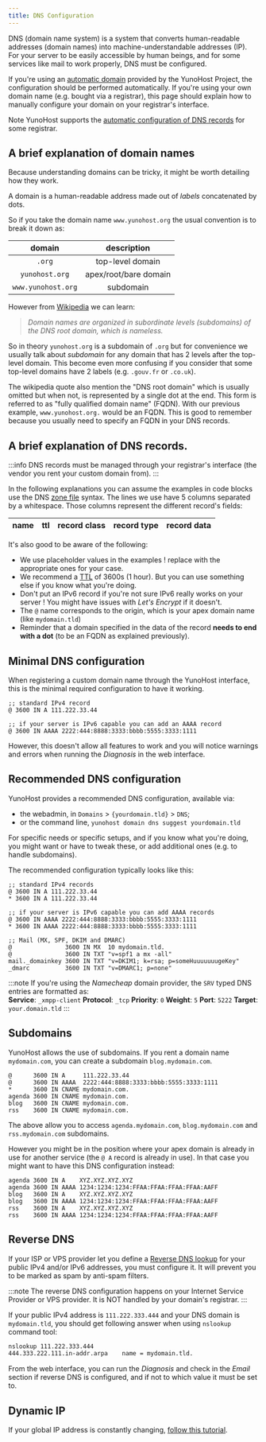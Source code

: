 ```yaml
---
title: DNS Configuration
---
```


DNS (domain name system) is a system that converts human-readable addresses
(domain names) into machine-understandable addresses (IP). For your server to be
easily accessible by human beings, and for some services like mail to work
properly, DNS must be configured.

If you're using an [automatic domain](/admin/domains/dns_nohost_me) provided by the YunoHost Project, the configuration should be
performed automatically. If you're using your own domain name (e.g. bought via
a registrar), this page should explain how to manually configure your domain on your 
registrar's interface.

Note YunoHost supports the [automatic configuration of DNS records](/admin/domains/#dns-configuration) for some registrar.

## A brief explanation of domain names 

Because understanding domains can be tricky, it might be worth detailing how they work.

A domain is a human-readable address made out of *labels* concatenated by dots.

So if you take the domain name `www.yunohost.org` the usual convention is to break it down as:

| domain             | description            |
| :---------------:  | :--------------------: |
| `.org`             | top-level domain       |
| `yunohost.org`     | apex/root/bare domain  |
| `www.yunohost.org` | subdomain              |

However from [Wikipedia](https://en.wikipedia.org/wiki/Domain_name) we can learn:

> *Domain names are organized in subordinate levels (subdomains) of the DNS root domain, which is nameless.*

So in theory `yunohost.org` is a subdomain of `.org` but for convenience we usually
talk about *subdomain* for any domain that has 2 levels after the top-level domain.
This become even more confusing if you consider that some top-level domains have 2 labels
(e.g. `.gouv.fr` or `.co.uk`).

The wikipedia quote also mention the "DNS root domain" which is usually omitted but
when not, is represented by a single dot at the end. This form is referred to as 
"fully qualified domain name" (FQDN). With our previous example, `www.yunohost.org.` would be an FQDN. 
This is good to remember because you usually need to specify an FQDN in your DNS records.

## A brief explanation of DNS records.

:::info
DNS records must be managed through your registrar's interface (the vendor you rent your custom domain from).
:::

In the following explanations you can assume the examples in code blocks use the
DNS [zone file](https://en.wikipedia.org/wiki/Zone_file) syntax. The lines we use
have 5 columns separated by a whitespace. Those columns represent the different record's fields:

| name | ttl | record class | record type | record data |
| ---- | --- | ------------ | ----------- | ----------- |

It's also good to be aware of the following:

- We use placeholder values in the examples ! replace with the appropriate ones for your case.
- We recommend a [TTL](https://en.wikipedia.org/wiki/Time_to_live#DNS_records) of 3600s (1 hour). But you can use something else if you know what you're doing.
- Don't put an IPv6 record if you're not sure IPv6 really works on your server ! You might have issues with *Let's Encrypt* if it doesn't.
- The `@` name corresponds to the origin, which is your apex domain name (like `mydomain.tld`)
- Reminder that a domain specified in the data of the record **needs to end with a dot** (to be an FQDN as explained previously).

## Minimal DNS configuration

When registering a custom domain name through the YunoHost interface, this is the minimal
required configuration to have it working.

```autohotkey
;; standard IPv4 record
@ 3600 IN A 111.222.33.44

;; if your server is IPv6 capable you can add an AAAA record
@ 3600 IN AAAA 2222:444:8888:3333:bbbb:5555:3333:1111
```

However, this doesn't allow all features to work and you will notice warnings and errors
when running the *Diagnosis* in the web interface.


## Recommended DNS configuration

YunoHost provides a recommended DNS configuration, available via:

- the webadmin, in `Domains` > `{yourdomain.tld}` > `DNS`;
- or the command line, `yunohost domain dns suggest yourdomain.tld`

For specific needs or specific setups, and if you know what you're doing, you
might want or have to tweak these, or add additional ones (e.g. to handle
subdomains).

The recommended configuration typically looks like this:

```autohotkey
;; standard IPv4 records
@ 3600 IN A 111.222.33.44
* 3600 IN A 111.222.33.44

;; if your server is IPv6 capable you can add AAAA records
@ 3600 IN AAAA 2222:444:8888:3333:bbbb:5555:3333:1111
* 3600 IN AAAA 2222:444:8888:3333:bbbb:5555:3333:1111

;; Mail (MX, SPF, DKIM and DMARC)
@               3600 IN MX  10 mydomain.tld.
@               3600 IN TXT "v=spf1 a mx -all"
mail._domainkey 3600 IN TXT "v=DKIM1; k=rsa; p=someHuuuuuuugeKey"
_dmarc          3600 IN TXT "v=DMARC1; p=none"
```

:::note
If you're using the *Namecheap* domain provider, the `SRV` typed DNS entries are formatted as:  
**Service**: `_xmpp-client` **Protocol**: `_tcp` **Priority**: `0` **Weight**: `5` **Port**: `5222` **Target**: `your.domain.tld`
:::


## Subdomains

YunoHost allows the use of subdomains. If you rent a domain name `mydomain.com`,
you can create a subdomain `blog.mydomain.com`.

```autohotkey
@      3600 IN A     111.222.33.44
@      3600 IN AAAA  2222:444:8888:3333:bbbb:5555:3333:1111
*      3600 IN CNAME mydomain.com.
agenda 3600 IN CNAME mydomain.com.
blog   3600 IN CNAME mydomain.com.
rss    3600 IN CNAME mydomain.com.
```

The above allow you to access `agenda.mydomain.com`, `blog.mydomain.com` and `rss.mydomain.com` subdomains.

However you might be in the position where your apex domain is already in use for another service
(the `@ A` record is already in use).
In that case you might want to have this DNS configuration instead:

```autohotkey
agenda 3600 IN A    XYZ.XYZ.XYZ.XYZ
agenda 3600 IN AAAA 1234:1234:1234:FFAA:FFAA:FFAA:FFAA:AAFF
blog   3600 IN A    XYZ.XYZ.XYZ.XYZ
blog   3600 IN AAAA 1234:1234:1234:FFAA:FFAA:FFAA:FFAA:AAFF
rss    3600 IN A    XYZ.XYZ.XYZ.XYZ
rss    3600 IN AAAA 1234:1234:1234:FFAA:FFAA:FFAA:FFAA:AAFF
```

## Reverse DNS

If your ISP or VPS provider let you define a [Reverse DNS
lookup](https://en.wikipedia.org/wiki/Reverse_DNS_lookup) for your public IPv4
and/or IPv6 addresses, you must configure it. It will prevent you to be marked as
spam by anti-spam filters.

:::note
The reverse DNS configuration happens on your Internet Service Provider or VPS provider. It is NOT handled by your domain's registrar.
:::

If your public IPv4 address is `111.222.333.444` and your DNS
domain is `mydomain.tld`, you should get following answer when using `nslookup`
command tool:

```bash
nslookup 111.222.333.444
444.333.222.111.in-addr.arpa    name = mydomain.tld.
```

From the web interface, you can run the *Diagnosis* and check in the *Email* section
if reverse DNS is configured, and if not to which value it must be set to.

## Dynamic IP

If your global IP address is constantly changing, [follow this tutorial](/admin/tutorials/domains/dns_dynamicip).
